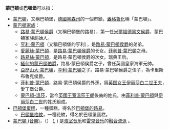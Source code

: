 
'''蒙巴頓'''或'''巴頓堡'''可以指：
*[[巴滕貝格|蒙巴頓]]，又稱巴頓堡，[[德國|德國]][[黑森州|黑森州]]的一個市鎮，[[盎格魯化|盎格魯化]]稱「蒙巴頓」。
*[[蒙巴頓家族|蒙巴頓家族]]：
**[[巴滕貝格的路易親王|路易·蒙巴頓侯爵]]（又稱巴頓堡的路易），第一任[[米爾福德黑文侯爵|米爾福德黑文侯爵]]，蒙巴頓家族創始人。
**[[亨利王子_(巴腾堡)|亨利·蒙巴頓]]（又稱巴頓堡的亨利），是[[巴滕貝格的路易親王|路易·蒙巴頓侯爵]]的弟弟。
**[[愛麗絲公主_(巴滕貝格)|愛麗絲·蒙巴頓]]，是[[巴滕貝格的路易親王|路易·蒙巴頓侯爵]]的长女。[[菲利普亲王|菲利普·蒙巴頓]]之母。
**[[路易絲·蒙巴頓|路易絲·蒙巴頓]]，是路易·蒙巴頓侯爵的次女。瑞典王后。
**[[第一代緬甸的蒙巴頓伯爵路易·蒙巴頓|緬甸的蒙巴頓伯爵]]，路易·蒙巴頓侯爵之子，曾任英國皇家海軍元帥。
**[[亞歷山大·蒙巴頓，第一代卡里斯布魯克侯爵|亞歷山大·蒙巴頓]]，[[亨利王子_(巴腾堡)|亨利·蒙巴頓]]之子。路易·蒙巴頓侯爵之侄子，為卡里斯布魯克侯爵。
**[[菲利普亲王|菲利普·蒙巴頓]]，路易·蒙巴頓侯爵的外孫，爲[[英国君主|英国女王]][[伊丽莎白二世|伊丽莎白二世]][[王夫|王夫]]，愛丁堡公爵。
**[[蒙巴頓-溫莎|蒙巴頓-溫莎]]，當今[[英國王室|英國王室]][[溫莎王朝|溫莎王朝]]後裔的姓氏，由[[菲利普亲王|菲利普·蒙巴頓]]與[[伊丽莎白二世|伊丽莎白二世]]的姓氏組成。
*[[巴滕伯格蛋糕|巴頓堡蛋糕]]，一種蛋糕，得名於[[巴頓堡的路易|巴頓堡的路易]]。
**[[巴騰堡格紋|巴頓堡格紋]]，一種花紋，得名於巴頓堡蛋糕。
*[[蒙巴頓_(音樂)|蒙巴頓 (音樂)]]，（{{lang-en|'''Moombahton'''}}） ({{IPAc-en|'|m|uː|m|b|ə|t|ɒ|n}}, {{Respell|MOOM|bə-ton}}) 是[[House_(音樂)|浩室音乐]]和[[雷鬼音樂|雷鬼音乐]]的[[音乐类型|融合流派]] 。
{{disambig|Cat=三字消歧義}}